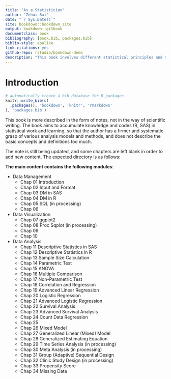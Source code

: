 --- 
title: "As a Statistician"
author: "Zehui Bai"
date: "`r Sys.Date()`"
site: bookdown::bookdown_site
output: bookdown::gitbook
documentclass: book
bibliography: [book.bib, packages.bib]
biblio-style: apalike
link-citations: yes
github-repo: rstudio/bookdown-demo
description: "This book involves different statistical principles and methods, including the application of SAS and R, and aims to accumulate personal statistical knowledge."
---

# Introduction



```{r include=FALSE}
# automatically create a bib database for R packages
knitr::write_bib(c(
  .packages(), 'bookdown', 'knitr', 'rmarkdown'
), 'packages.bib')
```


This book is more described in the form of notes, not in the way of scientific writing. The book aims to accumulate knowledge and codes (R, SAS) in statistical work and learning, so that the author has a firmer and systematic grasp of various analysis models and methods, and does not describe the basic concepts and definitions too much. 

The note is still being updated, and some chapters are left blank in order to add new content. The expected directory is as follows:
 
**The main content contains the following modules**:

* Data Management
    + Chap 01 Introduction
    + Chap 02 Input and Format
    + Chap 03 DM in SAS
    + Chap 04 DM in R
    + Chap 05 SQL (in processing)
    + Chap 06 
* Data Visualization
    + Chap 07 ggplot2
    + Chap 08 Proc Sqplot (in processing)
    + Chap 09
    + Chap 10
* Data Analysis
    + Chap 11 Descriptive Statistics in SAS
    + Chap 12 Descriptive Statistics in R
    + Chap 13 Sample Size Calculation
    + Chap 14 Parametric Test
    + Chap 15 ANOVA
    + Chap 16 Multiple Comparison
    + Chap 17 Non-Parametric Test
    + Chap 18 Correlation and Regression
    + Chap 19 Advanced Linear Regression
    + Chap 20 Logistic Regression 
    + Chap 21 Advanced Logistic Regression 
    + Chap 22 Survival Analysis
    + Chap 23 Advanced Survival Analysis
    + Chap 24 Count Data Regression
    + Chap 25
    + Chap 26 Mixed Model
    + Chap 27 Generalized Linear (Mixed) Model
    + Chap 28 Generalized Estimating Equation
    + Chap 29 Time Series Analysis (in processing)
    + Chap 30 Meta Analysis (in processing)
    + Chap 31 Group (Adaptive) Sequential Design
    + Chap 32 Clinic Study Design (in processing)
    + Chap 33 Propensity Score
    + Chap 34 Missing Data
<!--     + Chap 35 -->
<!--     + Chap 36 -->
<!--     + Chap 37 -->
<!-- * Machine learning and Deep learning (in processing) -->
<!--     + Chap 38 Bayesian Theory -->
<!--     + Chap 39 Bayesian Regression -->
<!--     + Chap 40 -->
<!--     + Chap 41 -->
<!--     + Chap 42 -->
<!--     + Chap 43 Regularization: Penalized Regression -->
<!--     + Chap 44 -->
<!--     + Chap 45 Classification Analysis -->
<!--     + Chap 46 Random Forest -->
<!--     + Chap 47 Gradient Descent and Gradient Boosting -->
<!--     + Chap 48 Cubist Model -->
<!--     + Chap 49 Support Vector Machine (SVM) -->
<!--     + Chap 50 K-Nearest Neighbors (KNN) -->
<!--     + Chap 51 Linear Discriminant Analysis (LDA) -->
<!--     + Chap 52 Multivariate Adaptive Regression Spline (MARS) -->
<!--     + Chap 53 Clustering Analysis -->
<!--     + Chap 54 -->
<!--     + Chap 55 -->
<!--     + Chap 56 Singular Value Decomposition (SVD) -->
<!--     + Chap 57 Principal Component Analysis (PCA) -->
<!--     + Chap 58 -->
<!--     + Chap 59 -->
<!--     + Chap 60 Neural Networks -->

    
